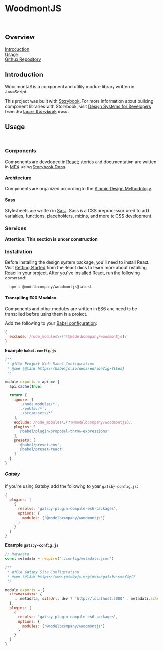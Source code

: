 <!-- Packages -->

<!-- Initialize -->
<Meta title='Getting Started/Welcome' />

# WoodmontJS

<br/>

## Overview

[Introduction](#introduction)  
[Usage](#usage)  
[Github Repository](https://woodmontjs.modelb.now.sh/repo)  

## Introduction

WoodmontJS is a component and utility module library written in JavaScript.

This project was built with [Storybook][2]. For more information about building
component libraries with Storybook, visit [Design Systems for Developers][3] from the [Learn Storybook][4] docs.

[1]: https://www.learnstorybook.com/design-systems-for-developers/react/en/introduction/
[2]: https://storybook.js.org/
[3]: https://www.learnstorybook.com/design-systems-for-developers
[4]: https://www.learnstorybook.com

## Usage

<br/>

### Components

Components are developed in [React][1]; stories and documentation are written in
[MDX][2] using [Storybook Docs][3].

[1]: https://reactjs.org/
[2]: https://mdxjs.com/
[3]: https://github.com/storybookjs/storybook/tree/master/addons/docs

#### Architecture

Components are organized according to the [Atomic Design Methodology][1].

[1]: https://atomicdesign.bradfrost.com/chapter-2/

#### Sass

Stylesheets are written in [Sass][1]. Sass is a CSS preprocessor used
to add variables, functions, placeholders, mixins, and more to CSS development.

[1]: https://sass-lang.com/

### Services

**Attention: This section is under construction.**

### Installation

Before installing the design system package, you'll need to install React. Visit
[Getting Started][1] from the React docs to learn more about installing React in
your project. After you've installed React, run the following command:

```bash
  npm i @modelbcompany/woodmontjs@latest
```

[1]: https://reactjs.org/docs/getting-started.html

#### Transpiling ES6 Modules

Components and other modules are written in ES6 and need to be transpiled before
using them in a project. 

Add the following to your [Babel configuration][1]:

```javascript
{
  exclude: /node_modules\/(?!@modelbcompany/woodmontjs)/
}
```

**Example `babel.config.js`**

```javascript
/**
 * @file Project Wide Babel Configuration
 * @see {@link https://babeljs.io/docs/en/config-files}
 */

module.exports = api => {
  api.cache(true)

  return {
    ignore: [
      './node_modules/*',
      './public/*',
      './src/assets/*'
    ],
    exclude: /node_modules\/(?!@modelbcompany/woodmontjs)/,
    plugins: [
      '@babel/plugin-proposal-throw-expressions'
    ],
    presets: [
      '@babel/preset-env',
      '@babel/preset-react'
    ]
  }
}
```

##### Gatsby

If you're using Gatsby, add the following to your `gatsby-config.js`:

```javascript
{
  plugins: [
    {
      resolve: 'gatsby-plugin-compile-es6-packages',
      options: {
        modules: ['@modelbcompany/woodmontjs']
      }
    }
  ]
}
```

**Example `gatsby-config.js`**

```javascript
// Metadata
const metadata = require('./config/metadata.json')

/**
 * @file Gatsby Site Configuration
 * @see {@link https://www.gatsbyjs.org/docs/gatsby-config/}
 */

module.exports = {
  siteMetadata: {
    ...metadata, siteUrl: dev ? 'http://localhost:3000' : metadata.siteUrl
  },
  plugins: [
    {
      resolve: 'gatsby-plugin-compile-es6-packages',
      options: {
        modules: ['@modelbcompany/woodmontjs']
      }
    }
  ]
}
```

[1]: https://babeljs.io/docs/en/configuration
